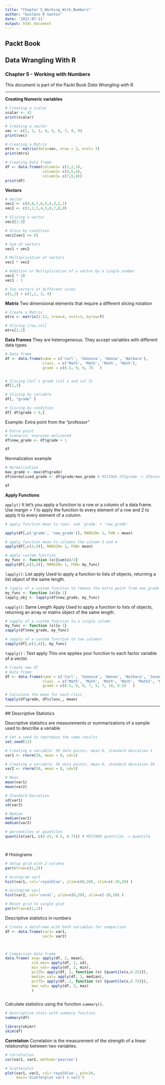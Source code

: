 ---
title: "Chapter 5_Working_With_Numbers"
author: "Gustavo R Santos"
date: '2022-07-11'
output: html_document
---

## Packt Book
## Data Wrangling With R
### Chapter 5 - Working with Numbers

This document is part of the Packt Book *Data Wrangling with R*.

---

**Creating Numeric variables**
```{r}

# Creating a scalar
scalar <- 42
print(scalar)

# Creating a vector
vec <- c(1, 2, 3, 4, 5, 6, 7, 8, 9)
print(vec)

# Creating a Matrix
mtrx <- matrix(data=vec, nrow = 3, ncol= 3)
print(mtrx)

# Creating Data frame
df <- data.frame(column1= c(1,2,3),
                 column2= c(4,5,6),
                 column3= c(7,8,9))
print(df)

```


**Vectors**
```{r}

# Vector
vec1 <- c(9,8,7,6,5,4,3,2,1)
vec2 <- c(1,2,3,4,5,6,7,8,9)

# Slicing a vector
vec1[1:3]

# Slice by condition
vec1[vec1 >= 6]

# Sum of vectors
vec1 + vec2

# Multiplication of vectors
vec1 * vec2

# Addition or Multiplication of a vector by a single number
vec1 * 10
vec1 - 1

# Two vectors of different sizes
c(1,2) + c(1,2, 3, 4)

```

**Matrix**
Two dimensional elements that require a different slicing notation

```{r}

# Create a Matrix
mtrx <- matrix(1:12, nrow=4, ncol=3, byrow=T)

# Slicing [row,col]
mtrx[2,3]


```
**Data Frames**
They are heterogeneous. They accept variables with different data types.
```{r}

# Data frame
df <- data.frame(name = c('Carl', 'Vanessa', 'Hanna', 'Barbara'),
                 class_ = c('Math', 'Math', 'Math', 'Math'),
                 grade = c(8.5, 9, 9, 7)   )


# Slicing Carl's grade (col 1 and col 3)
df[1,3]

# Slicing by variable
df[, "grade" ]

# Slicing by condition
df[ df$grade > 8,]

```

Example: Extra point from the "professor"
```{r}

# Extra point
# Scenario: everyone delivered
df$new_grade <- df$grade + 1

df
```
Normalization example

```{r}

# Normalization
max_grade <- max(df$grade)
df$normalized_grade <- df$grade/max_grade # MISTAKE df$grade -> df$normalized_grade

df
```

**Apply Functions**

`apply()`
 It let’s you apply a function to a row or a column of a data frame. 
 Use margin = 1 to apply the function to every element of a row and 2 to apply it to every element of a column.
 
```{r}

# apply function mean to rows: sum 'grade' + 'new_grade'

apply(df[,c('grade', 'new_grade')], MARGIN= 1, FUN = mean)

# apply function mean to columns the column 3 and 4
apply(df[,c(3,4)], MARGIN= 2, FUN= mean)

# apply custom function
my_func <- function (x){sum(x)/2}
apply(df[,c(3,4)], MARGIN= 1, FUN= my_func)

```
 
 `lapply()`: List apply
Used to apply a function to lists of objects, returning a list object of the same length.

```{r}

# lapply of a custom function to remove the extra point from new_grade
my_func <- function (x){x-1}
lapply_obj <- lapply(df$new_grade, my_func)

```


 `sapply()`: Same Length Apply
Used to apply a function to lists of objects, returning an array or matrix object of the same length.

```{r}

# sapply of a custom function to a single column
my_func <- function (x){x-1}
sapply(df$new_grade, my_func)

# sapply of a custom function to two columns
sapply(df[,c(3,4)], my_func)

```

 `tapply()` : Text apply
 This one applies your function to each factor variable of a vector.
 
```{r}

# Create new df
# Data frame
df <- data.frame(name = c('Carl', 'Vanessa', 'Hanna', 'Barbara', 'Jason', 'Alison', 'Kevin', 'Melody'),
                 class_ = c('Math', 'Math', 'Math', 'Math', 'Math2', 'Math2', 'Math2', 'Math2'),
                 grade = c(8.5, 9, 9, 7, 5, 7, 10, 9.5)   )

# Calculate the mean for each class_
tapply(df$grade, df$class_, mean)

```
 
 ---
 
 ## Descriptive Statistics
 
 Descriptive statistics are measurements or summarizations of a sample used to describe a variable
```{r}

# Set a seed to reproduce the same results
set.seed(12)

# Creating a variable: 50 data points, mean 0, standard deviation 1
var1 <- rnorm(50, mean = 0, sd=1)

# Creating a variable: 50 data points, mean 0, standard deviation 10
var2 <- rnorm(50, mean = 0, sd=5)

# Mean
mean(var1)
mean(var2)

# Standard Deviation
sd(var1)
sd(var2)

# Median
median(var1)
median(var2)

# percentiles or quantiles
quantile(var1, c(0.25, 0.5, 0.75)) # MISTAKE quantiles -> quantile




```
 
 
 # Histograms
 
```{r}


# Setup grid with 2 columns
par(mfrow=c(1,2))

# Histogram var1
hist(var1, col='royalblue', ylim=c(0,20), xlim=c(-20,20) )

# Histogram var1
hist(var2, col='coral', ylim=c(0,20), xlim=c(-20,20) )

# Reset grid to single plot
par(mfrow=c(1,1))

```
 
Descriptive statistics in numbers
```{r}

# Create a dataframe with both variables for comparison
df <- data.frame(var1= var1,
                 var2= var2)



# Comparison data frame
data.frame( avg= apply(df, 2, mean),
            std_dev= apply(df, 2, sd),
            min_val= apply(df, 2, min),
            pct25= apply(df, 2, function (x) {quantile(x,0.25)}),
            median_val= apply(df, 2, median),
            pct75= apply(df, 2, function (x) {quantile(x,0.75)}),
            max_val= apply(df, 2, max)
            )



```

Calculate statistics using the function `summary()`.

```{r}

# Descriptive stats with summary function
summary(df)

```


```{r}
library(skimr)
skim(df)
```

**Correlation**
Correlation is the measurement of the strength of a linear relationship between two variables.
```{r}

# Correlation
cor(var1, var2, method='pearson')

# Scatterplot
plot(var1, var2, col='royalblue', pch=16,
     main='Scatterplot var1 x var2')

```




